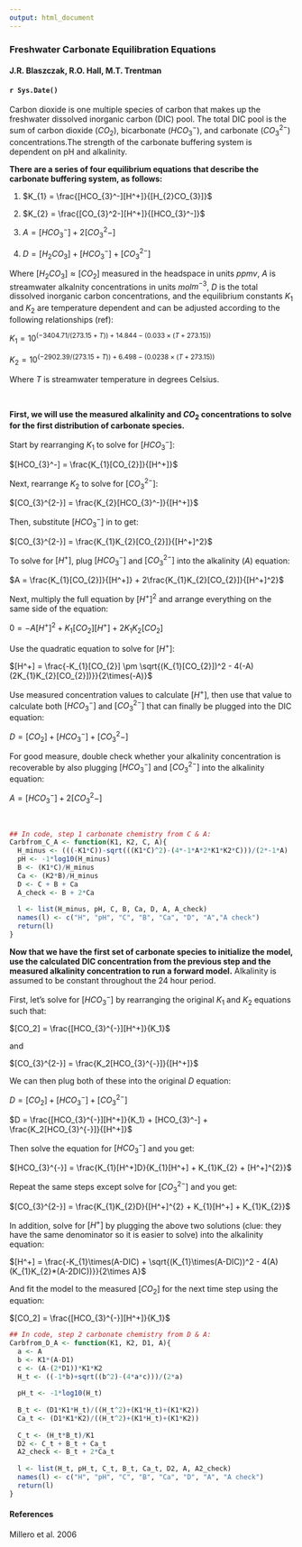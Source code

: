 ```yaml
---
output: html_document
---
```


### Freshwater Carbonate Equilibration Equations
#### J.R. Blaszczak, R.O. Hall, M.T. Trentman
#### `r Sys.Date()`


Carbon dioxide is one multiple species of carbon that makes up the freshwater dissolved inorganic carbon (DIC) pool. The total DIC pool is the sum of carbon dioxide ($CO_2$), bicarbonate ($HCO_{3}^-$), and carbonate ($CO_{3}^{2-}$) concentrations.The strength of the carbonate buffering system is dependent on pH and alkalinity.

**There are a series of four equilibrium equations that describe the carbonate buffering system, as follows:**

(1) $K_{1} = \frac{[HCO_{3}^-][H^+]}{[H_{2}CO_{3}]}$


(2) $K_{2} = \frac{[CO_{3}^2-][H^+]}{[HCO_{3}^-]}$


(3) $A = [HCO_{3}^-] + 2[CO_{3}^2-]$


(4) $D = [H_{2}CO_{3}] + [HCO_{3}^-] + [CO_{3}^{2-}]$


Where $[H_{2}CO_{3}] \approx [CO_{2}]$ measured in the headspace in units $ppmv$, $A$ is streamwater alkalnity concentrations in units $mol$$m^{-3}$, $D$ is the total dissolved inorganic carbon concentrations, and the equilibrium constants $K_1$ and $K_2$ are temperature dependent and can be adjusted according to the following relationships (ref):

$K_1 = 10^{ (-3404.71/(273.15+T)) + 14.844 -(0.033\times (T+273.15))}$

$K_2 = 10^{ (-2902.39/(273.15+T)) + 6.498 - (0.0238\times (T+273.15))}$

Where $T$ is streamwater temperature in degrees Celsius.


<br/>

**First, we will use the measured alkalinity and $CO_{2}$ concentrations to solve for the first distribution of carbonate species.**


Start by rearranging $K_{1}$ to solve for $[HCO_{3}^-]$:

$[HCO_{3}^-] = \frac{K_{1}[CO_{2}]}{[H^+]}$

Next, rearrange $K_{2}$ to solve for $[CO_{3}^{2-}]$:

$[CO_{3}^{2-}] = \frac{K_{2}[HCO_{3}^-]}{[H^+]}$

Then, substitute $[HCO_{3}^-]$ in to get:

$[CO_{3}^{2-}] = \frac{K_{1}K_{2}[CO_{2}]}{[H^+]^2}$

To solve for $[H^+]$, plug $[HCO_{3}^-]$ and $[CO_{3}^{2-}]$ into the alkalinity ($A$) equation:

$A = \frac{K_{1}[CO_{2}]}{[H^+]} + 2\frac{K_{1}K_{2}[CO_{2}]}{[H^+]^2}$

Next, multiply the full equation by $[H^+]^2$ and arrange everything on the same side of the equation:

$0 = -A[H^+]^2 + K_{1}[CO_{2}][H^+] + 2K_{1}K_{2}[CO_{2}]$

Use the quadratic equation to solve for $[H^+]$:

$[H^+] = \frac{-K_{1}[CO_{2}] \pm \sqrt{(K_{1}[CO_{2}])^2 - 4(-A)(2K_{1}K_{2}[CO_{2}])}}{2\times(-A)}$

Use measured concentration values to calculate $[H^+]$, then use that value to calculate both $[HCO_{3}^-]$ and $[CO_{3}^{2-}]$ that can finally be plugged into the DIC equation:

$D = [CO_{2}] + [HCO_{3}^-] + [CO_{3}^2-]$

For good measure, double check whether your alkalinity concentration is recoverable by also plugging $[HCO_{3}^-]$ and $[CO_{3}^{2-}]$ into the alkalinity equation:

$A = [HCO_{3}^-] + 2[CO_{3}^2-]$

<br>

```r
## In code, step 1 carbonate chemistry from C & A:
Carbfrom_C_A <- function(K1, K2, C, A){
  H_minus <- (((-K1*C))-sqrt(((K1*C)^2)-(4*-1*A*2*K1*K2*C)))/(2*-1*A)
  pH <- -1*log10(H_minus)
  B <- (K1*C)/H_minus
  Ca <- (K2*B)/H_minus
  D <- C + B + Ca
  A_check <- B + 2*Ca
  
  l <- list(H_minus, pH, C, B, Ca, D, A, A_check)
  names(l) <- c("H", "pH", "C", "B", "Ca", "D", "A","A check")
  return(l)
}

```


**Now that we have the first set of carbonate species to initialize the model, use the calculated DIC concentration from the previous step and the measured alkalinity concentration to run a forward model.**
Alkalinity is assumed to be constant throughout the 24 hour period.

First, let's solve for $[HCO_{3}^{-}]$ by rearranging the original $K_1$ and $K_2$ equations such that:

$[CO_2] = \frac{[HCO_{3}^{-}][H^+]}{K_1}$

and

$[CO_{3}^{2-}] = \frac{K_2[HCO_{3}^{-}]}{[H^+]}$

We can then plug both of these into the original $D$ equation:

$D = [CO_2] + [HCO_{3}^-] + [CO_{3}^{2-}]$

$D = \frac{[HCO_{3}^{-}][H^+]}{K_1} + [HCO_{3}^-] + \frac{K_2[HCO_{3}^{-}]}{[H^+]}$

Then solve the equation for $[HCO_{3}^-]$ and you get:

$[HCO_{3}^{-}] = \frac{K_{1}[H^+]D}{K_{1}[H^+] + K_{1}K_{2} + [H^+]^{2}}$

Repeat the same steps except solve for $[CO_{3}^{2-}]$ and you get:

$[CO_{3}^{2-}] = \frac{K_{1}K_{2}D}{[H^+]^{2} + K_{1}[H^+] + K_{1}K_{2}}$

In addition, solve for $[H^+]$ by plugging the above two solutions (clue: they have the same denominator so it is easier to solve) into the alkalinity equation:

$[H^+] = \frac{-K_{1}\times(A-DIC) + \sqrt{(K_{1}\times(A-DIC))^2 - 4(A)(K_{1}K_{2}*(A-2DIC))}}{2\times A}$

And fit the model to the measured $[CO_2]$ for the next time step using the equation:

$[CO_2] = \frac{[HCO_{3}^{-}][H^+]}{K_1}$


```r
## In code, step 2 carbonate chemistry from D & A:
Carbfrom_D_A <- function(K1, K2, D1, A){
  a <- A
  b <- K1*(A-D1)
  c <- (A-(2*D1))*K1*K2
  H_t <- ((-1*b)+sqrt((b^2)-(4*a*c)))/(2*a)
  
  pH_t <- -1*log10(H_t)
  
  B_t <- (D1*K1*H_t)/((H_t^2)+(K1*H_t)+(K1*K2))
  Ca_t <- (D1*K1*K2)/((H_t^2)+(K1*H_t)+(K1*K2))
  
  C_t <- (H_t*B_t)/K1
  D2 <- C_t + B_t + Ca_t
  A2_check <- B_t + 2*Ca_t
  
  l <- list(H_t, pH_t, C_t, B_t, Ca_t, D2, A, A2_check)
  names(l) <- c("H", "pH", "C", "B", "Ca", "D", "A", "A check")
  return(l)
}
```




#### References

Millero et al. 2006









